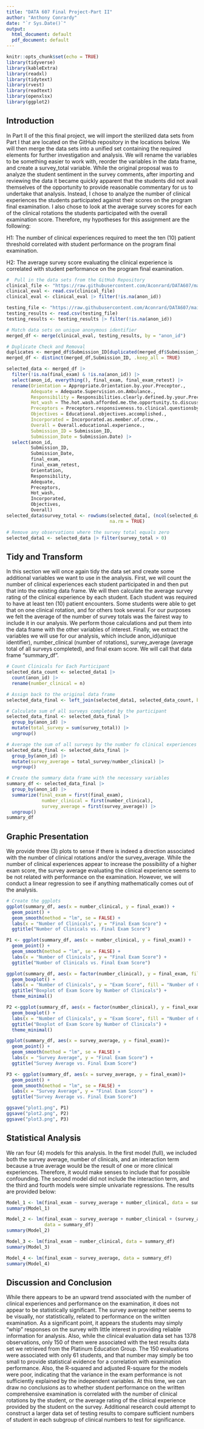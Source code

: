 ```yaml
---
title: "DATA 607 Final Project-Part II"
author: "Anthony Conrardy"
date: "`r Sys.Date()`"
output:
  html_document: default
  pdf_document: default
---
```


```r
knitr::opts_chunk$set(echo = TRUE)
library(tidyverse)
library(kableExtra)
library(readxl)
library(tidytext)
library(rvest)
library(readtext)
library(openxlsx)
library(ggplot2)
```

## Introduction

In Part II of the this final project, we will import the sterilized data sets from Part I that are located on the GitHub repository in the locations below.  We will then merge the data sets into a unified set containing the required elements for further investigation and analysis.  We will rename the variables to be something easier to work with, reorder the variables in the data frame, and create a survey_total variable.  While the original proposal was to analyze the student sentiment in the survey comments, after importing and reviewing the data it became quickly apparent that the students did not avail themselves of the opportunity to provide reasonable commentary for us to undertake that analysis.  Instead, I chose to analyze the number of clinical experiences the students participated against their scores on the program final examination.  I also chose to look at the average survey scores for each of the clinical rotations the students participated with the overall examination score.  Therefore, my hypotheses for this assignment are the following:

H1: The number of clinical experiences required to meet the ten (10) patient threshold correlated with student performance on the program final examination.

H2: The average survey score evaluating the clinical experience is correlated with student performance on the program final examination.

```r
#  Pull in the data sets from the GitHub Repository
clinical_file <- "https://raw.githubusercontent.com/Aconrard/DATA607/main/Final%20Project/clinical.csv"
clinical_eval <- read.csv(clinical_file)
clinical_eval <- clinical_eval |> filter(!is.na(anon_id))

testing_file <- "https://raw.githubusercontent.com/Aconrard/DATA607/main/Final%20Project/testing.csv"
testing_results <- read.csv(testing_file)
testing_results <- testing_results |> filter(!is.na(anon_id))

# Match data sets on unique anonymous identifier
merged_df <- merge(clinical_eval, testing_results, by = "anon_id")

# Duplicate Check and Removal
duplicates <- merged_df$Submission_ID[duplicated(merged_df$Submission_ID)]
merged_df <- distinct(merged_df,Submission_ID, .keep_all = TRUE)

selected_data <- merged_df |> 
  filter(!is.na(final_exam) & !is.na(anon_id)) |> 
  select(anon_id, everything(), final_exam, final_exam_retest) |> 
  rename(Orientation = Appropriate.Orientation.by.your.Preceptor.,
         Adequate = Adequate.Supervision.on.Ambulance.,
         Responsibility = Responsibilities.clearly.defined.by.your.Preceptor.,
         Hot_wash = The.hot.wash.afforded.me.the.opportunity.to.discuss.the.patient.encounter.,
         Preceptors = Preceptors.responsiveness.to.clinical.questionsby.student.,
         Objectives = Educational.objectives.accomplished.,
         Incorporated = Incorporated.as.member.of.crew.,
         Overall = Overall.educational.experience., 
         Submission_ID = Submission_ID,
         Submission_Date = Submission.Date) |> 
  select(anon_id, 
         Submission_ID, 
         Submission_Date, 
         final_exam, 
         final_exam_retest, 
         Orientation, 
         Responsibility,
         Adequate,
         Preceptors,
         Hot_wash,
         Incorporated,
         Objectives,
         Overall)
selected_data$survey_total <- rowSums(selected_data[, (ncol(selected_data) - 7): ncol(selected_data)], 
                                      na.rm = TRUE)

# Remove any observations where the survey total equals zero
selected_data1 <- selected_data |> filter(survey_total > 0)
```

## Tidy and Transform

In this section we will once again tidy the data set and create some additional variables we want to use in the analysis.  First, we will count the number of clinical experiences each student participated in and then put that into the existing data frame.  We will then calculate the average survey rating of the clinical experience by each student.  Each student was required to have at least ten (10) patient encounters.  Some students were able to get that on one clinical rotation, and for others took several.  For our purposes we felt the average of the number of survey totals was the fairest way to include it in our analysis.  We perform those calculations and  put them into the data frame with the other variables of interest.  Finally, we extract the variables we will use for our analysis, which include anon_id(unique identifier), number_clinical (number of rotations), survey_average (average total of all surveys completed), and final exam score.  We will call that data frame "summary_df".

```r
# Count Clinicals for Each Participant
selected_data_count <- selected_data1 |> 
  count(anon_id) |> 
  rename(number_clinical = n)

# Assign back to the original data frame
selected_data_final <- left_join(selected_data1, selected_data_count, by = "anon_id")

# Calculate sum of all surveys completed by the participant
selected_data_final <- selected_data_final |> 
  group_by(anon_id) |> 
  mutate(total_survey = sum(survey_total)) |>
  ungroup()

# Average the sum of all surveys by the number fo clinical experiences completed.
selected_data_final <- selected_data_final |> 
  group_by(anon_id) |> 
  mutate(survey_average = total_survey/number_clinical) |> 
  ungroup()

# Create the summary data frame with the necessary variables
summary_df <- selected_data_final |> 
  group_by(anon_id) |> 
  summarize(final_exam = first(final_exam),
             number_clinical = first(number_clinical),
             survey_average = first(survey_average)) |> 
  ungroup()
summary_df
```

## Graphic Presentation

We provide three (3) plots to sense if there is indeed a direction associated with the number of clinical rotations and/or the survey_average.  While the number of clinical experiences appear to increase the possibility of a higher exam score, the survey average evaluating the clinical experience seems to be not related with performance on the examination.  However, we will conduct a linear regression to see if anything mathematically comes out of the analysis.

```r
# Create the ggplots
ggplot(summary_df, aes(x = number_clinical, y = final_exam)) +
  geom_point() +
  geom_smooth(method = "lm", se = FALSE) +
  labs(x = "Number of Clinicals", y = "Final Exam Score") +  
  ggtitle("Number of Clinicals vs. Final Exam Score")

P1 <- ggplot(summary_df, aes(x = number_clinical, y = final_exam)) +
  geom_point() +
  geom_smooth(method = "lm", se = FALSE) +
  labs(x = "Number of Clinicals", y = "Final Exam Score") +  
  ggtitle("Number of Clinicals vs. Final Exam Score")

ggplot(summary_df, aes(x = factor(number_clinical), y = final_exam, fill = factor(number_clinical))) +
  geom_boxplot() +
  labs(x = "Number of Clinicals", y = "Exam Score", fill = "Number of Clinicals") +
  ggtitle("Boxplot of Exam Score by Number of Clinicals") +
  theme_minimal() 

P2 <-ggplot(summary_df, aes(x = factor(number_clinical), y = final_exam, fill = factor(number_clinical))) +
  geom_boxplot() +
  labs(x = "Number of Clinicals", y = "Exam Score", fill = "Number of Clinicals") +
  ggtitle("Boxplot of Exam Score by Number of Clinicals") +
  theme_minimal()  

ggplot(summary_df, aes(x = survey_average, y = final_exam))+
  geom_point() +
  geom_smooth(method = "lm", se = FALSE) +
  labs(x = "Survey Average", y = "Final Exam Score") +
  ggtitle("Survey Average vs. Final Exam Score")

P3 <- ggplot(summary_df, aes(x = survey_average, y = final_exam))+
  geom_point() +
  geom_smooth(method = "lm", se = FALSE) +
  labs(x = "Survey Average", y = "Final Exam Score") +
  ggtitle("Survey Average vs. Final Exam Score")

ggsave("plot1.png", P1)
ggsave("plot2.png", P2)
ggsave("plot3.png", P3)
```


## Statistical Analysis

We ran four (4) models for this analysis.  In the first model (full), we included both the survey average, number of clinicals, and an interaction term because a true average would be the result of one or more clinical experiences.  Therefore, it would make senses to include that for possible confounding.  The second model did not include the interaction term, and the third and fourth models were simple univariate regressions.  The results are provided below:

```r
Model_1 <- lm(final_exam ~ survey_average + number_clinical, data = summary_df)
summary(Model_1)

Model_2 <- lm(final_exam ~ survey_average + number_clinical + (survey_average * number_clinical), 
              data = summary_df)
summary(Model_2)

Model_3 <- lm(final_exam ~ number_clinical, data = summary_df)
summary(Model_3)

Model_4 <- lm(final_exam ~ survey_average, data = summary_df)
summary(Model_4)
```

## Discussion and Conclusion

While there appears to be an upward trend associated with the number of clinical experiences and performance on the examination, it does not appear to be statistically significant.  The survey average neither seems to be visually, nor statistically, related to performance on the written examination.  As a significant point, it appears the students may simply "whip" responses on the survey with little interest in providing reliable information for analysis. Also, while the clinical evaluation data set has 1378 observations, only 150 of them were associated with the test results data set we retrieved from the Platinum Education Group.  The 150 evaluations were associated with only 61 students, and  that number may simply be too small to provide statistical evidence for a correlation with examination performance.  Also, the R-squared and adjusted R-square for the models were poor, indicating that the variance in the exam performance is not sufficiently explained by the independent variables.  At this time, we can draw no conclusions as to whether student performance on the written comprehensive examination is correlated with the number of clinical rotations by the student, or the average rating of the clinical experience provided by the student on the survey.  Additional research could attempt to construct a larger data set of testing results to compare sufficient numbers of student in each subgroup of clinical numbers to test for significance.
